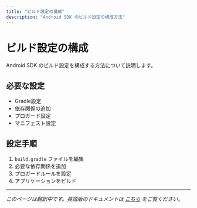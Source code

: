 ```yaml
---
title: "ビルド設定の構成"
description: "Android SDK のビルド設定の構成方法"
---
```


# ビルド設定の構成

Android SDK のビルド設定を構成する方法について説明します。

## 必要な設定

- Gradle設定
- 依存関係の追加
- プロガード設定
- マニフェスト設定

## 設定手順

1. `build.gradle` ファイルを編集
2. 必要な依存関係を追加
3. プロガードルールを設定
4. アプリケーションをビルド

---

*このページは翻訳中です。英語版のドキュメントは [こちら](/hc/en-us/articles/5339694836884-Configuring-Build-Settings) をご覧ください。*
